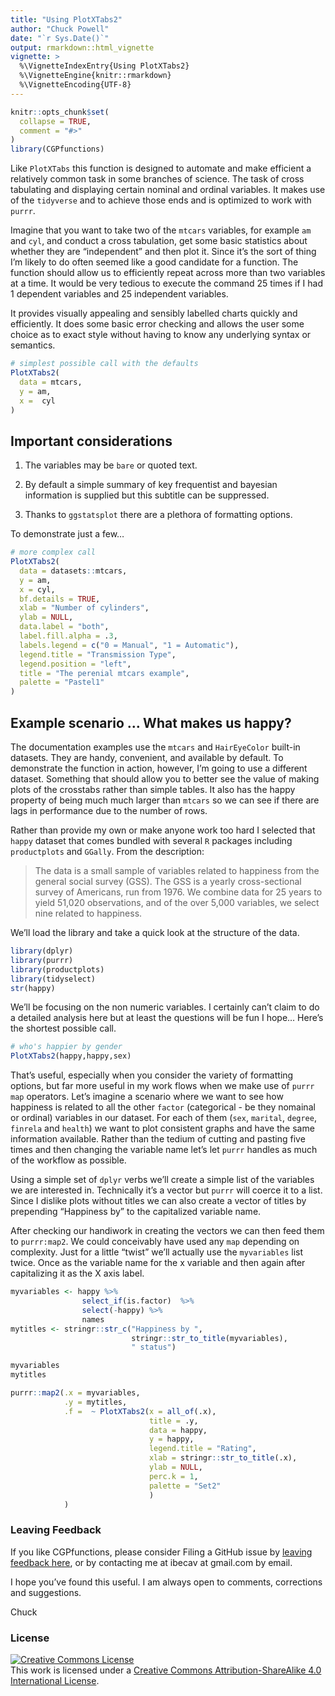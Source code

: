 ```yaml
---
title: "Using PlotXTabs2"
author: "Chuck Powell"
date: "`r Sys.Date()`"
output: rmarkdown::html_vignette
vignette: >
  %\VignetteIndexEntry{Using PlotXTabs2}
  %\VignetteEngine{knitr::rmarkdown}
  %\VignetteEncoding{UTF-8}
---
```


```r
knitr::opts_chunk$set(
  collapse = TRUE,
  comment = "#>"
)
library(CGPfunctions)
```

Like `PlotXTabs` this function is designed to automate and make efficient a
relatively common task in some branches of science. The task of cross tabulating
and displaying certain nominal and ordinal variables. It makes use of the
`tidyverse` and to achieve those ends and is optimized to work with `purrr`.

Imagine that you want to take two of the `mtcars` variables, for example `am`
and `cyl`, and conduct a cross tabulation, get some basic statistics about
whether they are "independent" and then plot it. Since it's the sort of thing
I'm likely to do often seemed like a good candidate for a function. The function
should allow us to efficiently repeat across more than two variables at a time.
It would be very tedious to execute the command 25 times if I had 1 dependent
variables and 25 independent variables.

It provides visually appealing and sensibly labelled charts quickly and
efficiently. It does some basic error checking and allows the user some choice
as to exact style without having to know any underlying syntax or semantics.

```r
# simplest possible call with the defaults
PlotXTabs2(
  data = mtcars,
  y = am,
  x =  cyl
)  
```

## Important considerations

1. The variables may be `bare` or quoted text.

2. By default a simple summary of key frequentist and bayesian information is
   supplied but this subtitle can be suppressed.

3. Thanks to `ggstatsplot` there are a plethora of formatting options.

To demonstrate just a few...

```r
# more complex call
PlotXTabs2(
  data = datasets::mtcars,
  y = am,
  x = cyl,
  bf.details = TRUE,
  xlab = "Number of cylinders",
  ylab = NULL,
  data.label = "both",
  label.fill.alpha = .3,
  labels.legend = c("0 = Manual", "1 = Automatic"),
  legend.title = "Transmission Type",
  legend.position = "left",
  title = "The perenial mtcars example",
  palette = "Pastel1"
)
```

## Example scenario ... What makes us happy?

The documentation examples use the `mtcars` and `HairEyeColor` built-in
datasets. They are handy, convenient, and available by default. To demonstrate
the function in action, however, I'm going to use a different dataset. Something
that should allow you to better see the value of making plots of the crosstabs
rather than simple tables. It also has the happy property of being much much
larger than `mtcars` so we can see if there are lags in performance due to the
number of rows.

Rather than provide my own or make anyone work too hard I selected that `happy`
dataset that comes bundled with several `R` packages including `productplots`
and `GGally`. From the description:

> The data is a small sample of variables related to happiness from the general
social survey (GSS). The GSS is a yearly cross-sectional survey of Americans,
run from 1976. We combine data for 25 years to yield 51,020 observations, and of
the over 5,000 variables, we select nine related to happiness.

We'll load the library and take a quick look at the structure of the data.

```r
library(dplyr)
library(purrr)
library(productplots)
library(tidyselect) 
str(happy)
```

We'll be focusing on the non numeric variables. I certainly can't claim to do a
detailed analysis here but at least the questions will be fun I hope... Here's
the shortest possible call.

```r
# who's happier by gender
PlotXTabs2(happy,happy,sex)
```

That's useful, especially when you consider the variety of formatting options,
but far more useful in my work flows when we make use of `purrr` `map`
operators. Let's imagine a scenario where we want to see how happiness is
related to all the other `factor` (categorical - be they nomainal or ordinal)
variables in our dataset. For each of them (`sex`, `marital`, `degree`,
`finrela` and `health`) we want to plot consistent graphs and have the same
information available. Rather than the tedium of cutting and pasting five times
and then changing the variable name let's let `purrr` handles as much of the
workflow as possible.

Using a simple set of `dplyr` verbs we'll create a simple list of the variables
we are interested in. Technically it's a vector but `purrr` will coerce it to a
list. Since I dislike plots without titles we can also create a vector of titles
by prepending "Happiness by " to the capitalized variable name.

After checking our handiwork in creating the vectors we can then feed them to
`purrr:map2`. We could conceivably have used any `map` depending on complexity.
Just for a little "twist" we'll actually use the `myvariables` list twice. Once
as the variable name for the x variable and then again after capitalizing it as
the X axis label.

```r
myvariables <- happy %>% 
                select_if(is.factor)  %>% 
                select(-happy) %>% 
                names
mytitles <- stringr::str_c("Happiness by ", 
                           stringr::str_to_title(myvariables), 
                           " status")

myvariables
mytitles

purrr::map2(.x = myvariables,
            .y = mytitles,
            .f =  ~ PlotXTabs2(x = all_of(.x),
                               title = .y,
                               data = happy,
                               y = happy,
                               legend.title = "Rating",
                               xlab = stringr::str_to_title(.x),
                               ylab = NULL,
                               perc.k = 1,
                               palette = "Set2"
                               )
            )
```

### Leaving Feedback
If you like CGPfunctions, please consider Filing a GitHub issue by [leaving
feedback here](https://github.com/ibecav/CGPfunctions/issues), or by contacting
me at ibecav at gmail.com by email.

I hope you've found this useful. I am always open to comments, corrections and
suggestions.

Chuck 

### License
<a rel="license" href="https://creativecommons.org/licenses/by-sa/4.0/"><img alt="Creative Commons License" style="border-width:0" src="https://i.creativecommons.org/l/by-sa/4.0/88x31.png" /></a><br />This work is licensed under a <a rel="license" href="https://creativecommons.org/licenses/by-sa/4.0/">Creative Commons Attribution-ShareAlike 4.0 International License</a>.

